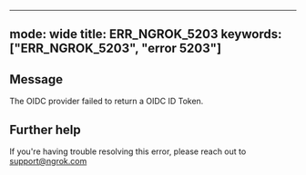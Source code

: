 
---
mode: wide
title: ERR_NGROK_5203
keywords: ["ERR_NGROK_5203", "error 5203"]
---

## Message
The OIDC provider failed to return a OIDC ID Token.




## Further help
If you're having trouble resolving this error, please reach out to [support@ngrok.com](mailto:support@ngrok.com?subject=Help%20with%20ERR_NGROK_5203)

